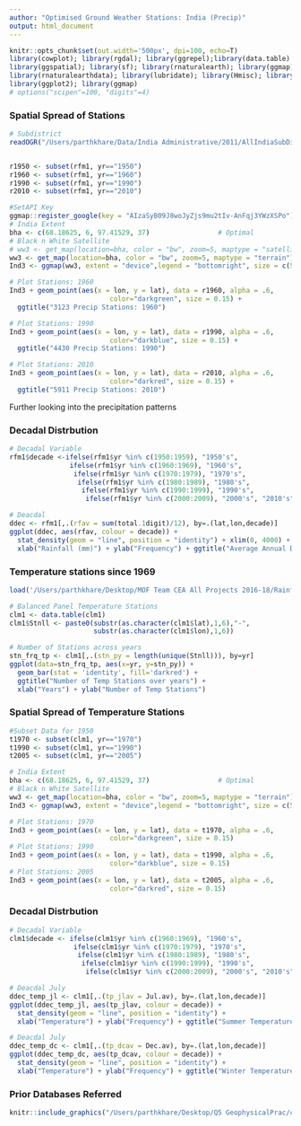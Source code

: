 ```yaml
---
author: "Optimised Ground Weather Stations: India (Precip)"
output: html_document
---
```


```r
knitr::opts_chunk$set(out.width='500px', dpi=100, echo=T)
library(cowplot); library(rgdal); library(ggrepel);library(data.table)
library(ggspatial); library(sf); library(rnaturalearth); library(ggmap)
library(rnaturalearthdata); library(lubridate); library(Hmisc); library(readxl);
library(ggplot2); library(ggmap)
# options("scipen"=100, "digits"=4)
```



### Spatial Spread of Stations
```r
# Subdistrict
readOGR("/Users/parthkhare/Data/India Administrative/2011/AllIndiaSubDists_Districts_States/AllIndiaSubDis/AllIndiaSubDistrict.shp")


r1950 <- subset(rfm1, yr=="1950")
r1960 <- subset(rfm1, yr=="1960")
r1990 <- subset(rfm1, yr=="1990")
r2010 <- subset(rfm1, yr=="2010")

#SetAPI Key
ggmap::register_google(key = "AIzaSyB09J8woJyZjs9mu2tIv-AnFqj3YWzXSPo")
# India Extent
bha <- c(68.18625, 6, 97.41529, 37)                 # Optimal
# Black n White Satellite
# ww3 <- get_map(location=bha, color = "bw", zoom=5, maptype = "satellite")
ww3 <- get_map(location=bha, color = "bw", zoom=5, maptype = "terrain")
Ind3 <- ggmap(ww3, extent = "device",legend = "bottomright", size = c(500,600))

# Plot Stations: 1960
Ind3 + geom_point(aes(x = lon, y = lat), data = r1960, alpha = .6,
                         color="darkgreen", size = 0.15) +
  ggtitle("3123 Precip Stations: 1960")

# Plot Stations: 1990
Ind3 + geom_point(aes(x = lon, y = lat), data = r1990, alpha = .6,
                         color="darkblue", size = 0.15) +
  ggtitle("4430 Precip Stations: 1990")

# Plot Stations: 2010
Ind3 + geom_point(aes(x = lon, y = lat), data = r2010, alpha = .6,
                         color="darkred", size = 0.15) +
  ggtitle("5911 Precip Stations: 2010")

```

Further looking into the precipitation patterns

### Decadal Distrbution
```r
# Decadal Variable
rfm1$decade <-ifelse(rfm1$yr %in% c(1950:1959), "1950's",
               ifelse(rfm1$yr %in% c(1960:1969), "1960's",
                ifelse(rfm1$yr %in% c(1970:1979), "1970's",
                 ifelse(rfm1$yr %in% c(1980:1989), "1980's",
                  ifelse(rfm1$yr %in% c(1990:1999), "1990's",
                   ifelse(rfm1$yr %in% c(2000:2009), "2000's", "2010's"))))))

# Deacdal
ddec <- rfm1[,.(rfav = sum(total.1digit)/12), by=.(lat,lon,decade)]
ggplot(ddec, aes(rfav, colour = decade)) + 
  stat_density(geom = "line", position = "identity") + xlim(0, 4000) +
  xlab("Rainfall (mm)") + ylab("Frequency") + ggtitle("Average Annual Decadal Rainfall Distribution")
```




### Temperature stations since 1969
```r
load('/Users/parthkhare/Desktop/MOF Team CEA All Projects 2016-18/Rainfall Index/Data/Processed/District from source_Nov/Station Inside India/Stemp_Daily_16Dec.RData')

# Balanced Panel Temperature Stations
clm1 <- data.table(clm1)
clm1$Stnll <- paste0(substr(as.character(clm1$lat),1,6),"-",
                     substr(as.character(clm1$lon),1,6))

# Number of Stations across years
stn_frq_tp <- clm1[,.(stn_py = length(unique(Stnll))), by=yr]
ggplot(data=stn_frq_tp, aes(x=yr, y=stn_py)) + 
  geom_bar(stat = 'identity', fill='darkred') +
  ggtitle("Number of Temp Stations over years") +
  xlab("Years") + ylab("Number of Temp Stations")
```


### Spatial Spread of Temperature Stations
```r
#Subset Data for 1950
t1970 <- subset(clm1, yr=="1970")
t1990 <- subset(clm1, yr=="1990")
t2005 <- subset(clm1, yr=="2005")

# India Extent
bha <- c(68.18625, 6, 97.41529, 37)                 # Optimal
# Black n White Satellite
ww3 <- get_map(location=bha, color = "bw", zoom=5, maptype = "terrain")
Ind3 <- ggmap(ww3, extent = "device",legend = "bottomright", size = c(500,600))

# Plot Stations: 1970
Ind3 + geom_point(aes(x = lon, y = lat), data = t1970, alpha = .6,
                         color="darkgreen", size = 0.15) 
# Plot Stations: 1990
Ind3 + geom_point(aes(x = lon, y = lat), data = t1990, alpha = .6,
                         color="darkblue", size = 0.15) 
# Plot Stations: 2005
Ind3 + geom_point(aes(x = lon, y = lat), data = t2005, alpha = .6,
                         color="darkred", size = 0.15) 

```

### Decadal Distrbution
```r
# Decadal Variable
clm1$decade <- ifelse(clm1$yr %in% c(1960:1969), "1960's",
                ifelse(clm1$yr %in% c(1970:1979), "1970's",
                 ifelse(clm1$yr %in% c(1980:1989), "1980's",
                  ifelse(clm1$yr %in% c(1990:1999), "1990's",
                   ifelse(clm1$yr %in% c(2000:2009), "2000's", "2010's")))))

# Deacdal July
ddec_temp_jl <- clm1[,.(tp_jlav = Jul.av), by=.(lat,lon,decade)]
ggplot(ddec_temp_jl, aes(tp_jlav, colour = decade)) + 
  stat_density(geom = "line", position = "identity") + 
  xlab("Temperature") + ylab("Frequency") + ggtitle("Summer Temperature  Distribution")

# Deacdal July
ddec_temp_dc <- clm1[,.(tp_dcav = Dec.av), by=.(lat,lon,decade)]
ggplot(ddec_temp_dc, aes(tp_dcav, colour = decade)) + 
  stat_density(geom = "line", position = "identity") + 
  xlab("Temperature") + ylab("Frequency") + ggtitle("Winter Temperature  Distribution")
```


### Prior Databases Referred
```r
knitr::include_graphics("/Users/parthkhare/Desktop/Q5 GeophysicalPrac/charts/Data_Sources.png")
```


